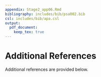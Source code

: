 ```yaml
---
appendix: Stage2_app06.Rmd
bibliography: includes/bib/psa002.bib
csl: includes/bib/apa.csl
output: 
  pdf_document:
    keep_tex: true
---
```


# Additional References

Additional references are provided below.

\phantomsection\label{refs}
\begin{CSLReferences}{1}{0}
\bibitem[\citeproctext]{ref-anwyl-irvineGorillaOurMidst2020}
Anwyl-Irvine, A. L., Massonnié, J., Flitton, A., Kirkham, N., \&
Evershed, J. K. (2020). Gorilla in our midst: {An} online behavioral
experiment builder. \emph{Behavior Research Methods}, \emph{52}(1),
388--407. \url{https://doi.org/10.3758/s13428-019-01237-x}

\bibitem[\citeproctext]{ref-armstrongWhenUseBonferroni2014}
Armstrong, R. A. (2014). When to use the {Bonferroni} correction.
\emph{Ophthalmic and Physiological Optics}, \emph{34}(5), 502--508.
\url{https://doi.org/10.1111/opo.12131}

\bibitem[\citeproctext]{ref-bridgesTimingMegastudyComparing2020a}
Bridges, D., Pitiot, A., MacAskill, M. R., \& Peirce, J. W. (2020). The
timing mega-study: Comparing a range of experiment generators, both
lab-based and online. \emph{PeerJ}, \emph{8}, e9414.
\url{https://doi.org/10.7717/peerj.9414}

\bibitem[\citeproctext]{ref-brysbaert2020}
Brysbaert, M. (2020). Power considerations in bilingualism research:
Time to step up our game. \emph{Bilingualism: Language and Cognition},
\emph{24}(5), 813--818. \url{https://doi.org/10.1017/s1366728920000437}

\bibitem[\citeproctext]{ref-burnham1998}
Burnham, K. P., \& Anderson, D. R. (1998). \emph{Practical use of the
information-theoretic approach} (pp. 75--117). Springer New York.
\url{https://doi.org/10.1007/978-1-4757-2917-7_3}

\bibitem[\citeproctext]{ref-chen2018}
Chen, S.-C., Buchanan, E., Kekecs, Z., Miller, J., Szabelska, A., Aczel,
B., Bernabeu, P., Forscher, P., Szuts, A., Vally, Z., Al-Hoorie, A.,
Helmy, M., Silva, C. de, Silva, L. da, Moraes, Y. de, Hsu, R., Mafra,
A., Valentova, J., Varella, M., \ldots{} Chartier, C. (2018).
\emph{Investigating object orientation effects across 14 languages}.
\url{https://doi.org/10.31234/osf.io/t2pjv}

\bibitem[\citeproctext]{ref-cohen1983}
Cohen, J. (1983). The Cost of Dichotomization. \emph{Applied
Psychological Measurement}, \emph{7}(3), 249--253.
\url{https://doi.org/10.1177/014662168300700301}

\bibitem[\citeproctext]{ref-deleeuwPsychophysicsWebBrowser2016}
de Leeuw, J. R., \& Motz, B. A. (2016). Psychophysics in a {Web}
browser? {Comparing} response times collected with {JavaScript} and
{Psychophysics Toolbox} in a visual search task. \emph{Behavior Research
Methods}, \emph{48}(1), 1--12.
\url{https://doi.org/10.3758/s13428-015-0567-2}

\bibitem[\citeproctext]{ref-fritz2012}
Fritz, C. O., Morris, P. E., \& Richler, J. J. (2012). Effect size
estimates: Current use, calculations, and interpretation. \emph{Journal
of Experimental Psychology: General}, \emph{141}(1), 2--18.
\url{https://doi.org/10.1037/a0024338}

\bibitem[\citeproctext]{ref-gelman_multilevel_2006}
Gelman, A. (2006). Multilevel (hierarchical) modeling: {What} it can and
cannot do. \emph{Technometrics}, \emph{48}(3), 432--435.
\url{https://doi.org/10.1198/004017005000000661}

\bibitem[\citeproctext]{ref-kvalsethHickLawEquivalent2021}
Kvålseth, T. O. (2021). Hick's law equivalent for reaction time to
individual stimuli. \emph{British Journal of Mathematical and
Statistical Psychology}, \emph{74}(S1), 275--293.
\url{https://doi.org/10.1111/bmsp.12232}

\bibitem[\citeproctext]{ref-langeJustAnotherTool2015}
Lange, K., Kühn, S., \& Filevich, E. (2015). "{Just Another Tool} for
{Online Studies}'' ({JATOS}): {An} easy solution for setup and
management of web servers supporting online studies. \emph{PLOS ONE},
\emph{10}(6), e0130834.
\url{https://doi.org/10.1371/journal.pone.0130834}

\bibitem[\citeproctext]{ref-lokenMeasurementErrorReplication2017}
Loken, E., \& Gelman, A. (2017). Measurement error and the replication
crisis. \emph{Science}, \emph{355}(6325), 584--585.
\url{https://doi.org/10.1126/science.aal3618}

\bibitem[\citeproctext]{ref-lukeEvaluatingSignificanceLinear2017}
Luke, S. G. (2017). Evaluating significance in linear mixed-effects
models in {R}. \emph{Behavior Research Methods}, \emph{49}(4),
1494--1502. \url{https://doi.org/10.3758/s13428-016-0809-y}

\bibitem[\citeproctext]{ref-lynott2020}
Lynott, D., Connell, L., Brysbaert, M., Brand, J., \& Carney, J. (2020).
The Lancaster Sensorimotor Norms: multidimensional measures of
perceptual and action strength for 40,000 English words. \emph{Behavior
Research Methods}, \emph{52}(3), 1271--1291.
\url{https://doi.org/10.3758/s13428-019-01316-z}

\bibitem[\citeproctext]{ref-mathot_conducting_2022}
Mathôt, S., \& March, J. (2022). Conducting {linguistic} {experiments}
{online} {with} {OpenSesame} and {OSWeb}. \emph{Language Learning},
\emph{72}(4), 1017--1048. \url{https://doi.org/10.1111/lang.12509}

\bibitem[\citeproctext]{ref-matuschek2017}
Matuschek, H., Kliegl, R., Vasishth, S., Baayen, H., \& Bates, D.
(2017). Balancing Type I error and power in linear mixed models.
\emph{Journal of Memory and Language}, \emph{94}, 305--315.
\url{https://doi.org/10.1016/j.jml.2017.01.001}

\bibitem[\citeproctext]{ref-petilli2021}
Petilli, M. A., Günther, F., Vergallito, A., Ciapparelli, M., \&
Marelli, M. (2021). Data-driven computational models reveal perceptual
simulation in word processing. \emph{Journal of Memory and Language},
\emph{117}, 104194. \url{https://doi.org/10.1016/j.jml.2020.104194}

\bibitem[\citeproctext]{ref-phills_preregistration_2022}
Phills, C., Kekecs, Z., \& Chartier, C. (2022).
\emph{Pre-{Registration}}. \url{https://doi.org/10.17605/OSF.IO/4HMGS}

\bibitem[\citeproctext]{ref-proctorHickLawChoice2018}
Proctor, R. W., \& Schneider, D. W. (2018). Hick's law for choice
reaction time: {A} review. \emph{Quarterly Journal of Experimental
Psychology}, \emph{71}(6), 1281--1299.
\url{https://doi.org/10.1080/17470218.2017.1322622}

\bibitem[\citeproctext]{ref-sala2017}
Sala, G., \& Gobet, F. (2017). Does Far Transfer Exist? Negative
Evidence From Chess, Music, and Working Memory Training. \emph{Current
Directions in Psychological Science}, \emph{26}(6), 515--520.
\url{https://doi.org/10.1177/0963721417712760}

\bibitem[\citeproctext]{ref-schonbrodtSequentialHypothesisTesting2017}
Schönbrodt, F. D., Wagenmakers, E.-J., Zehetleitner, M., \& Perugini, M.
(2017). Sequential hypothesis testing with {Bayes} factors:
{Efficiently} testing mean differences. \emph{Psychological Methods},
\emph{22}(2), 322--339. \url{https://doi.org/10.1037/met0000061}

\bibitem[\citeproctext]{ref-vadilloUnderpoweredSamplesFalse2016}
Vadillo, M. A., Konstantinidis, E., \& Shanks, D. R. (2016).
Underpowered samples, false negatives, and unconscious learning.
\emph{Psychonomic Bulletin \& Review}, \emph{23}(1), 87--102.
\url{https://doi.org/10.3758/s13423-015-0892-6}

\end{CSLReferences}
